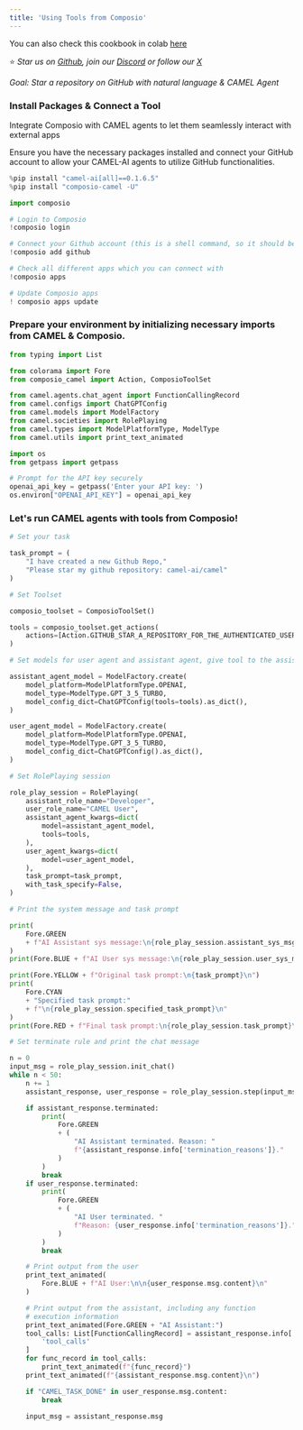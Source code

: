 ```yaml
---
title: 'Using Tools from Composio'
---
```

You can also check this cookbook in colab [here](https://colab.research.google.com/drive/1x2FYThMPtQXLzKZAhf_Ry-oeU6oPygdm?usp=sharing)

⭐ <i>Star us on [*Github*](https://github.com/camel-ai/camel), join our [*Discord*](https://discord.camel-ai.org) or follow our [*X*](https://x.com/camelaiorg)</i>

*Goal: Star a repository on GitHub with natural language & CAMEL Agent*

### Install Packages & Connect a Tool

Integrate Composio with CAMEL agents to let them seamlessly interact with external apps

Ensure you have the necessary packages installed and connect your GitHub account to allow your CAMEL-AI agents to utilize GitHub functionalities.

```python
%pip install "camel-ai[all]==0.1.6.5"
%pip install "composio-camel -U"

import composio

```

```python
# Login to Composio
!composio login
```

```python
# Connect your Github account (this is a shell command, so it should be run in your terminal or with '!' prefix in a Jupyter Notebook)
!composio add github

# Check all different apps which you can connect with
!composio apps
```

```python
# Update Composio apps
! composio apps update
```

### Prepare your environment by initializing necessary imports from CAMEL & Composio.

```python
from typing import List

from colorama import Fore
from composio_camel import Action, ComposioToolSet

from camel.agents.chat_agent import FunctionCallingRecord
from camel.configs import ChatGPTConfig
from camel.models import ModelFactory
from camel.societies import RolePlaying
from camel.types import ModelPlatformType, ModelType
from camel.utils import print_text_animated

import os
from getpass import getpass

# Prompt for the API key securely
openai_api_key = getpass('Enter your API key: ')
os.environ["OPENAI_API_KEY"] = openai_api_key
```

### Let's run CAMEL agents with tools from Composio!



```python
# Set your task

task_prompt = (
    "I have created a new Github Repo,"
    "Please star my github repository: camel-ai/camel"
)
```

```python
# Set Toolset

composio_toolset = ComposioToolSet()

tools = composio_toolset.get_actions(
    actions=[Action.GITHUB_STAR_A_REPOSITORY_FOR_THE_AUTHENTICATED_USER]
)
```

```python
# Set models for user agent and assistant agent, give tool to the assistant

assistant_agent_model = ModelFactory.create(
    model_platform=ModelPlatformType.OPENAI,
    model_type=ModelType.GPT_3_5_TURBO,
    model_config_dict=ChatGPTConfig(tools=tools).as_dict(),
)

user_agent_model = ModelFactory.create(
    model_platform=ModelPlatformType.OPENAI,
    model_type=ModelType.GPT_3_5_TURBO,
    model_config_dict=ChatGPTConfig().as_dict(),
)
```

```python
# Set RolePlaying session

role_play_session = RolePlaying(
    assistant_role_name="Developer",
    user_role_name="CAMEL User",
    assistant_agent_kwargs=dict(
        model=assistant_agent_model,
        tools=tools,
    ),
    user_agent_kwargs=dict(
        model=user_agent_model,
    ),
    task_prompt=task_prompt,
    with_task_specify=False,
)
```

```python
# Print the system message and task prompt

print(
    Fore.GREEN
    + f"AI Assistant sys message:\n{role_play_session.assistant_sys_msg}\n"
)
print(Fore.BLUE + f"AI User sys message:\n{role_play_session.user_sys_msg}\n")

print(Fore.YELLOW + f"Original task prompt:\n{task_prompt}\n")
print(
    Fore.CYAN
    + "Specified task prompt:"
    + f"\n{role_play_session.specified_task_prompt}\n"
)
print(Fore.RED + f"Final task prompt:\n{role_play_session.task_prompt}\n")
```

```python
# Set terminate rule and print the chat message

n = 0
input_msg = role_play_session.init_chat()
while n < 50:
    n += 1
    assistant_response, user_response = role_play_session.step(input_msg)

    if assistant_response.terminated:
        print(
            Fore.GREEN
            + (
                "AI Assistant terminated. Reason: "
                f"{assistant_response.info['termination_reasons']}."
            )
        )
        break
    if user_response.terminated:
        print(
            Fore.GREEN
            + (
                "AI User terminated. "
                f"Reason: {user_response.info['termination_reasons']}."
            )
        )
        break

    # Print output from the user
    print_text_animated(
        Fore.BLUE + f"AI User:\n\n{user_response.msg.content}\n"
    )

    # Print output from the assistant, including any function
    # execution information
    print_text_animated(Fore.GREEN + "AI Assistant:")
    tool_calls: List[FunctionCallingRecord] = assistant_response.info[
        'tool_calls'
    ]
    for func_record in tool_calls:
        print_text_animated(f"{func_record}")
    print_text_animated(f"{assistant_response.msg.content}\n")

    if "CAMEL_TASK_DONE" in user_response.msg.content:
        break

    input_msg = assistant_response.msg
```